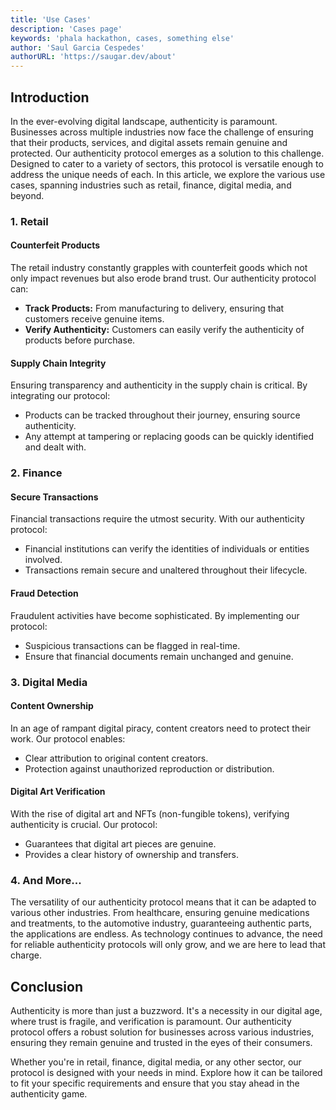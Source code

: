 ```yaml
---
title: 'Use Cases'
description: 'Cases page'
keywords: 'phala hackathon, cases, something else'
author: 'Saul Garcia Cespedes'
authorURL: 'https://saugar.dev/about'
---
```


## Introduction

In the ever-evolving digital landscape, authenticity is paramount. Businesses across multiple industries now face the challenge of ensuring that their products, services, and digital assets remain genuine and protected. Our authenticity protocol emerges as a solution to this challenge. Designed to cater to a variety of sectors, this protocol is versatile enough to address the unique needs of each. In this article, we explore the various use cases, spanning industries such as retail, finance, digital media, and beyond.

### **1. Retail**

#### Counterfeit Products

The retail industry constantly grapples with counterfeit goods which not only impact revenues but also erode brand trust. Our authenticity protocol can:

- **Track Products:** From manufacturing to delivery, ensuring that customers receive genuine items.
- **Verify Authenticity:** Customers can easily verify the authenticity of products before purchase.

#### Supply Chain Integrity

Ensuring transparency and authenticity in the supply chain is critical. By integrating our protocol:

- Products can be tracked throughout their journey, ensuring source authenticity.
- Any attempt at tampering or replacing goods can be quickly identified and dealt with.


### **2. Finance**

#### Secure Transactions

Financial transactions require the utmost security. With our authenticity protocol:

- Financial institutions can verify the identities of individuals or entities involved.
- Transactions remain secure and unaltered throughout their lifecycle.

#### Fraud Detection

Fraudulent activities have become sophisticated. By implementing our protocol:

- Suspicious transactions can be flagged in real-time.
- Ensure that financial documents remain unchanged and genuine.


### **3. Digital Media**

#### Content Ownership

In an age of rampant digital piracy, content creators need to protect their work. Our protocol enables:

- Clear attribution to original content creators.
- Protection against unauthorized reproduction or distribution.

#### Digital Art Verification

With the rise of digital art and NFTs (non-fungible tokens), verifying authenticity is crucial. Our protocol:

- Guarantees that digital art pieces are genuine.
- Provides a clear history of ownership and transfers.


### **4. And More...**

The versatility of our authenticity protocol means that it can be adapted to various other industries. From healthcare, ensuring genuine medications and treatments, to the automotive industry, guaranteeing authentic parts, the applications are endless. As technology continues to advance, the need for reliable authenticity protocols will only grow, and we are here to lead that charge.


## Conclusion

Authenticity is more than just a buzzword. It's a necessity in our digital age, where trust is fragile, and verification is paramount. Our authenticity protocol offers a robust solution for businesses across various industries, ensuring they remain genuine and trusted in the eyes of their consumers.

Whether you're in retail, finance, digital media, or any other sector, our protocol is designed with your needs in mind. Explore how it can be tailored to fit your specific requirements and ensure that you stay ahead in the authenticity game.
